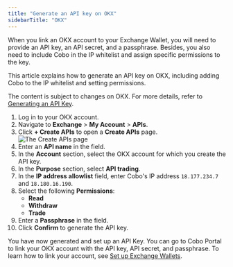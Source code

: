 ```yaml
---
title: "Generate an API key on OKX"
sidebarTitle: "OKX"
---
```


When you link an OKX account to your Exchange Wallet, you will need to provide an API key, an API secret, and a passphrase. Besides, you also need to include Cobo in the IP whitelist and assign specific permissions to the key.

This article explains how to generate an API key on OKX, including adding Cobo to the IP whitelist and setting permissions.

<Note>The content is subject to changes on OKX. For more details, refer to <a href="https://www.okx.com/docs-v5/en/#overview-v5-api-key-creation">Generating an API Key</a>.</Note>

1. Log in to your OKX account.
2. Navigate to **Exchange** > **My Account** > **APIs**.
3. Click **+ Create APIs** to open a **Create APIs** page.
    <img src="/en/images/exchange-wallet/okx.png" className="screenshot_modal" alt="The Create APIs page" />
4. Enter an **API name** in the field.
5. In the **Account** section, select the OKX account for which you create the API key.
6. In the **Purpose** section, select **API trading**.
7. In the **IP address allowlist** field, enter Cobo's IP address `18.177.234.7` and `18.180.16.190`.
8. Select the following **Permissions**:
    - **Read**
    - **Withdraw**
    - **Trade**
9. Enter a **Passphrase** in the field.
8. Click **Confirm** to generate the API key.

You have now generated and set up an API Key. You can go to Cobo Portal to link your OKX account with the API key, API secret, and passphrase. To learn how to link your account, see [Set up Exchange Wallets](/en/portal/exchange-wallets/set-up). 
